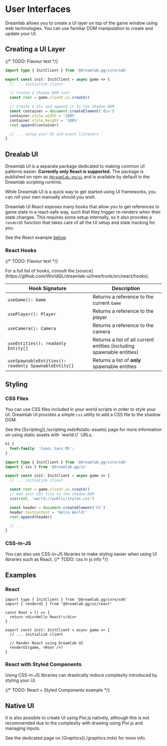 
# User Interfaces

<UnderConstruction />

Dreamlab allows you to create a UI layer on top of the game window using web technologies. You can use familiar DOM manipulation
to create and update your UI.

## Creating a UI Layer

{/* TODO: Flavour text */}

```ts filename="TypeScript" {1,6-7,9-13}
import type { InitClient } from '@dreamlab.gg/core/sdk'

export const init: InitClient = async game => {
  // ... initialize client

  // Create a Shadow DOM root
  const root = game.client.ui.create()

  // Create a div and append it to the Shadow DOM
  const container = document.createElement('div')
  container.style.width = '100%'
  container.style.height = '100%'
  root.append(container)

  // ... setup your UI and event listeners
}
```

## Drealab UI

Dreamlab UI is a separate package dedicated to making common UI patterns easier. **Currently only React is supported.**
The package is published on npm as [`@dreamlab.gg/ui`](https://www.npmjs.com/package/@dreamlab.gg/ui)
and is available by default in the Dreamlab scripting runtime.

<Callout>
  While Dreamlab UI is a quick way to get started using UI frameworks, you can
  roll your own manually should you wish.
</Callout>

Dreamlab UI React exposes many hooks that allow you to get references to game state in a react-safe way, such that they trigger
re-renders when their state changes. This requires some setup internally, so it also provides a `renderUI` function that takes
care of all the UI setup and state tracking for you.

<Callout>See the React example [below](#react).</Callout>

### React Hooks

{/* TODO: Flavour text */}

<Callout type='info'>
  For a full list of hooks, consult the
  [source](https://github.com/WorldQL/dreamlab-ui/tree/trunk/src/react/hooks).
</Callout>

| Hook Signature                                       | Description                                                           |
| ---------------------------------------------------- | --------------------------------------------------------------------- |
| `useGame(): Game`                                    | Returns a reference to the current `Game`                             |
| `usePlayer(): Player`                                | Returns a reference to the player                                     |
| `useCamera(): Camera`                                | Returns a reference to the camera                                     |
| `useEntities(): readonly Entity[]`                   | Returns a list of all current entities (including spawnable entities) |
| `useSpawnableEntities(): readonly SpawnableEntity[]` | Returns a list of **only** spawnable entities                         |

## Styling

### CSS Files

You can use CSS files included in your world scripts in order to style your UI. Dreamlab UI provides a simple `css` utility
to add a CSS file to the shadow DOM.

<Callout>
  See the [Scripting](./scripting.mdx#static-assets) page for more information
  on using static assets with `world://` URLs.
</Callout>

```css filename="public/styles.css"
h1 {
  font-family: 'Comic Sans MS';
}
```

```ts filename="src/client.ts" {2,8-9}
import type { InitClient } from '@dreamlab.gg/core/sdk'
import { css } from '@dreamlab.gg/ui'

export const init: InitClient = async game => {
  // ... initialize client

  const root = game.client.ui.create()
  // Add your CSS file to the shadow DOM
  css(root, 'world://public/styles.css')

  const header = document.createElement('h1')
  header.textContent = 'Hello World!'
  root.append(header)

  // ...
}
```

### CSS-in-JS

You can also use CSS-in-JS libraries to make styling easier when using UI libraries such as React.
{/* TODO: css in js info */}

## Examples

### React

```tsx filename="TSX" {2,4-6,11-12}
import type { InitClient } from '@dreamlab.gg/core/sdk'
import { renderUI } from '@dreamlab.gg/ui/react'

const Root = () => {
  return <div>Hello React!</div>
}

export const init: InitClient = async game => {
  // ... initialize client

  // Render React using Dreamlab UI
  renderUI(game, <Root />)
}
```

### React with Styled Components

Using CSS-in-JS libraries can drastically reduce complexity introduced by styling your UI.

{/* TODO: React + Styled Components example */}

## Native UI

It is also possible to create UI using Pixi.js natively, although this is not recommended due to the complexity with
drawing using Pixi.js and managing inputs.

<Callout>
  See the dedicated page on [Graphics](./graphics.mdx) for more info.
</Callout>
